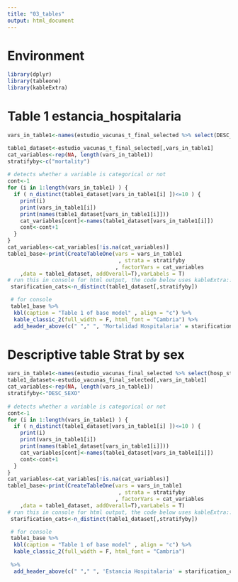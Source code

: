 ```yaml
---
title: "03_tables"
output: html_document
---
```


# Environment

```r
library(dplyr)
library(tableone)
library(kableExtra)
```

# Table 1 estancia_hospitalaria

```r
vars_in_table1<-names(estudio_vacunas_t_final_selected %>% select(DESC_SEXO, age, asma ,cardiopatia.isquemica , cirrosis.hepatica , diabetes , epoc , hepatopatia.cronica.excepto.cirrosis , hipertension , insuficiencia.cardiaca , insuficiencia.renal.cronica , cancer_organo_solido , cancer_hematologico , vih , infecc_covid_num , pautas_covid,infecc_covid_num,,estancia_hospitalaria_dias,hosp_stay_bin,icu_stay_bin,infeccion_ingreso_dias,covid_first_name,covid_first_date,covid_full_name,covid_full_date,cancer_organo_solido,cancer_hematologico, mortality ) )

table1_dataset<-estudio_vacunas_t_final_selected[,vars_in_table1]
cat_variables<-rep(NA, length(vars_in_table1))
stratifyby<-c("mortality")
 
# detects whether a variable is categorical or not
cont<-1
for (i in 1:length(vars_in_table1) ) {
  if ( n_distinct(table1_dataset[vars_in_table1[i] ])<=10 ) {
    print(i)
    print(vars_in_table1[i])
    print(names(table1_dataset[vars_in_table1[i]]))
    cat_variables[cont]<-names(table1_dataset[vars_in_table1[i]])
    cont<-cont+1
  }
}  
cat_variables<-cat_variables[!is.na(cat_variables)]
table1_base<-print(CreateTableOne(vars = vars_in_table1
                                   , strata = stratifyby
                                  , factorVars = cat_variables
    ,data = table1_dataset, addOverall=T),varLabels = T)
# run this in console for html output, the code below uses kableExtra::
 starification_cats<-n_distinct(table1_dataset[,stratifyby])

 # for console
 table1_base %>%
  kbl(caption = "Table 1 of base model" , align = "c") %>%
  kable_classic_2(full_width = F, html_font = "Cambria") %>%
  add_header_above(c(" "," ", 'Mortalidad Hospitalaria' = starification_cats,"",""))

```

# Descriptive table Strat by sex

```r
vars_in_table1<-names(estudio_vacunas_final_selected %>% select(hosp_stay_bin, icu_stay_bin , age , DESC_SEXO , RESIDE_RESIDENCIA , GRUPO_7 , cancer , VIH , EPOC , ASMA , INSUF_CARDIACA , CARDIOPATÍA_ISQUÉMCIA , HEPATOPATIA_CRÓNICA , CIRROSIS , INSUF_RENAL_CRÓNICA,vac_COV_Neumo_Gripe ) ) 
table1_dataset<-estudio_vacunas_final_selected[,vars_in_table1]
cat_variables<-rep(NA, length(vars_in_table1))
stratifyby<-"DESC_SEXO"
 
# detects whether a variable is categorical or not
cont<-1
for (i in 1:length(vars_in_table1) ) {
  if ( n_distinct(table1_dataset[vars_in_table1[i] ])<=10 ) {
    print(i)
    print(vars_in_table1[i])
    print(names(table1_dataset[vars_in_table1[i]]))
    cat_variables[cont]<-names(table1_dataset[vars_in_table1[i]])
    cont<-cont+1
  }
}  
cat_variables<-cat_variables[!is.na(cat_variables)]
table1_base<-print(CreateTableOne(vars = vars_in_table1
                                   , strata = stratifyby
                                  , factorVars = cat_variables
    ,data = table1_dataset, addOverall=T),varLabels = T)
# run this in console for html output, the code below uses kableExtra::
 starification_cats<-n_distinct(table1_dataset[,stratifyby])

 # for console
 table1_base %>%
  kbl(caption = "Table 1 of base model" , align = "c") %>%
  kable_classic_2(full_width = F, html_font = "Cambria")
 
 %>%
  add_header_above(c(" "," ", 'Estancia Hospitalaria' = starification_cats," ", "" ))
```

